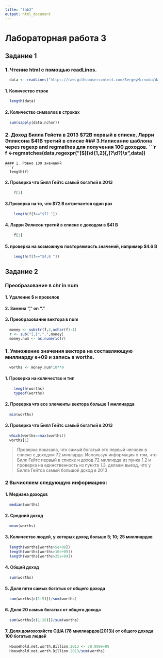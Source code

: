 ```yaml
---
title: "lab3"
output: html_document
---
```

# Лабораторная работа 3
## Задание 1
### 1. Чтение html с помощью readLines.
```r
  data <- readLines("https://raw.githubusercontent.com/SergeyMirvoda/da2016/master/data/forbes.htm",warn = T)
```
#### 1. Количество строк
```r
  length(data)
```
#### 2. Количество символов в строках
```r
  sum(sapply(data,nchar))
```
### 2. Доход Билла Гейста в 2013 $72B первый в списке, Ларри Эллисона $41B третий в списке
### 3.Написание шаблона через regexp and regmathes для получения 100 доходов.
```r
  f <-regmatches(data,regexpr("[$](\\d{1,2}[,]?\\d?)\\s",data))
```
#### 1. Ровно 100 значений
```r
  length(f)
```
#### 2. Проверка что Билл Гейтс самый богатый в 2013
```r
    f[1]
```
#### 3.Проверка на то, что $72 B встречается один раз
```r
    length(f[f=="$72 "])
```
#### 4. Ларри Эллисон третий в списке с доходом в $41 B
```r
    f[3]
```
#### 5. проверка на возможную повторяемость значений, например $4.6 B
```r
    length(f[f=="$4,6 "])
```
   
   
## Задание 2   
   
### Преобразование в chr in num   
#### 1. Удаление $ и провелов
#### 2. Замена "," on "."
#### 3. Преобразование вектора в num
```r
  money <- substr(f,2,nchar(f)-1)
  r <- sub("[,]",".",money)
  money.num <- as.numeric(r)
```
### 1. Умножение значения вектора на составляющую миллиарду e+09 и запись в worths.
```r
  worths <- money.num*10**9 
```
#### 1. Проверка на количество и тип
```r
    length(worths)
    typeof(worths)
```
#### 2. Проверка что все элементы вектора больше 1 миллиарда
```r
  min(worths)
```
#### 3. Проверка что Билл Гейтс самый богатый в 2013
```r
  which(worths==max(worths))
  worths[1]
```

> Проверка показала, что самый богатый это первый человек в списке с доходом 72 милларда. Используя информация о том, что Билл Гейтс первый в списке и доход 72 миллирда из пунка 1.2 и проверка на единственность из пункта 1.3, делаем вывод, что у Билла Гейтса самый большой доход в 2013

### 2 Вычисляем следующую информацию:
#### 1. Медиана доходов
```r
  median(worths)
```
#### 2. Средний доход
```r
  mean(worths)
```
#### 3. Количество людей, у которых доход больше 5; 10; 25 миллиардов
```r
  length(worths[worths>5e+09])
  length(worths[worths>10e+09])
  length(worths[worths>25e+09])
```
#### 4. Общий доход
```r
  sum(worths)
```
#### 5. Доля пяти самых богатых от общего дохода
```r
  sum(worths[c(1:5)])/sum(worths)
```
#### 6. Доля 20 самых богатых от общего дохода
```r
  sum(worths[c(1:20)])/sum(worths)
```
#### 7. Доля домохозяйств США (78 миллиардов(2013)) от общего дохода 100 богатых людей
```r
  Household.net.worth.Billion.2013 <- 78.909e+09
  Household.net.worth.Billion.2013/sum(worths)
```

